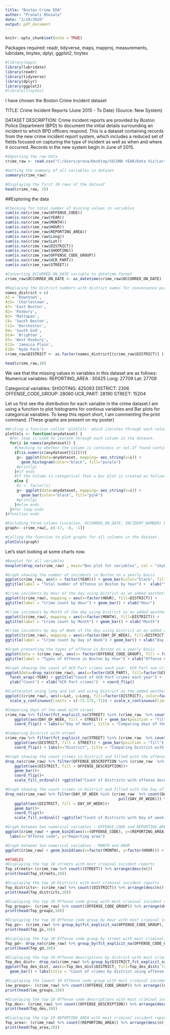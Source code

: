 ---
title: "Boston Crime EDA"
author: "Pranali Bhosale"
date: "2/19/2020"
output: pdf_document
---

```{r setup, include=FALSE}
knitr::opts_chunk$set(echo = TRUE)
```

Packages required:
readr, tidyverse, maps, mapproj, measurements, lubridate, tinytex, dplyr, ggplot2, tinytex 

```{r}
#library(maps)
library(lubridate)
library(readr)
library(tidyverse)
library(dplyr)
library(ggplot2)
#library(tinytex)
```




I have chosen the Boston Crime Incident dataset \n

TITLE: Crime Incident Reports (June 2015 - To Date) (Source: New System)\n

DATASET DESCRIPTION: Crime incident reports are provided by Boston Police Department (BPD) to document the initial details surrounding an incident to which BPD officers respond. This is a dataset containing records from the new crime incident report system, which includes a reduced set of fields focused on capturing the type of incident as well as when and where it occurred. Records in the new system begin in June of 2015.\n

```{r}
#Importing the raw data
crime_raw <- read.csv("C:/Users/prana/Desktop/SECOND YEAR/Data Viz/Lecture 4/crime.csv", na.strings="")

#Getting the summary of all variables in dataset
summary(crime_raw)

#Displaying the first 10 rows of the dataset
head(crime_raw, 10)
```



##Exploring the data

```{r}
#Checking for total number of missing values in variables
sum(is.na(crime_raw$OFFENSE_CODE))
sum(is.na(crime_raw$YEAR))
sum(is.na(crime_raw$MONTH))
sum(is.na(crime_raw$HOUR))
sum(is.na(crime_raw$REPORTING_AREA))
sum(is.na(crime_raw$Long))
sum(is.na(crime_raw$Lat))
sum(is.na(crime_raw$DISTRICT))
sum(is.na(crime_raw$SHOOTING))
sum(is.na(crime_raw$OFFENSE_CODE_GROUP))
sum(is.na(crime_raw$UCR_PART))
sum(is.na(crime_raw$STREET))

#Converting OCCURRED_ON_DATE variable to datetime format
crime_raw$OCCURRED_ON_DATE <- as_datetime(crime_raw$OCCURRED_ON_DATE)

#Replacing the District numbers with district names for convenience purpose
names_district = c(
A1 = 'Downtown',
A15= 'Charlestown',
A7= 'East Boston',
B2= 'Roxbury',
B3= 'Mattapan',
C6= 'South Boston',
C11= 'Dorchester',
D4= 'South End',
D14= 'Brighton',
E5= 'West Roxbury',
E13= 'Jamaica Plain',
E18= 'Hyde Park')
crime_raw$DISTRICT <- as.factor(names_district[(crime_raw$DISTRICT)] )

head(crime_raw,10)
```

We see that the missing values in variables in this dataset are as follows:\n
Numerical variables:\n
REPORTING_AREA : 30425
Long: 27709
Lat: 27709\n


Categorical variables:\n
SHOOTING: 425093
DISTRICT: 2306
OFFENSE_CODE_GROUP: 28080
UCR_PART: 28190
STREET: 15204\n



Let us first see the distribution for each variable in the crime dataset.I am using a function to plot histograms for contious variables and Bar plots for categorical vairables. To keep this report short, I am commenting the print command. (These graphs are present on my poster)\n


```{r}
#Writing a function called 'plotCols' which iterates through each column of a dataset and plots the distribution for each column.
plotCols <- function(anydataset) {
  #For loop is used to iterate through each column in the dataset.
  for(i in names(anydataset)) {
    #Checking to whether the column is continous or not.If found continous then histogram is plotted.
    if(is.numeric(anydataset[[i]])){
     g<- ggplot(data=anydataset, mapping= aes_string(x=i)) + 
       geom_histogram(color="black", fill="purple") 
     #print(g)
    }#if ends
    #If the Column is categorical then a bar plot is created as follows.
    else {
     #i <- factor(i)
     g<- ggplot(data=anydataset, mapping= aes_string(x=i)) + 
       geom_bar(color="black", fill="pink") 
     #print(g)
    }#else ends
  }#for loop ends
}#function ends

#Excluding three colums (Location, OCCURRED_ON_DATE, INCIDENT_NUMBER) before passing dataframe to plotting function.
graph<- crime_raw[, c(-17, -8, -1)]

#Calling the function to plot graphs for all columns in the dataset.
plotCols(graph)
```

Let's start looking at some charts now.                                                                                                           

```{r} 
#Boxplot for all variables
boxplot(drop_na(crime_raw) , main="Box plot for variables", col = "skyblue")

#Graph showing the number of incidents in Boston on a yearly basis
ggplot(crime_raw, aes(x = factor(YEAR))) + geom_bar(color="black", fill="purple") + 
ggtitle(label = "Total number of Offense in Boston by Year") +  xlab("Year")

#Crime incidents by Hour of the day using District as an added aesthetic
ggplot((crime_raw), mapping = aes(x=factor(HOUR), fill=DISTRICT)) + 
ggtitle(label = "Crime count by Hour") + geom_bar() + xlab("Hour")

#Crime incidents by Month of the day using District as an added aesthetic
ggplot((crime_raw), mapping = aes(x=factor(MONTH), fill=DISTRICT)) + 
ggtitle(label = "Crime count by Month") + geom_bar() + xlab("Month")

#Crime incidents by day of Week of the day using District as an added aesthetic
ggplot((crime_raw), mapping = aes(x=factor(DAY_OF_WEEK), fill=DISTRICT)) + 
ggtitle(label = "Crime count by Day of Week") + geom_bar() + xlab("Day of Week")

#Graph presenting the types of offense in Boston on a yearly basis
ggplot(data = (crime_raw), aes(x= factor(OFFENSE_CODE_GROUP), fill = factor(YEAR))) + geom_bar() + 
ggtitle(label = "Types of Offense in Boston by Year") + xlab("Offense Code Groups") + coord_flip()

#Graph showing the count of UCR Part crimes each year. UCR Part one crimes are the most dangerous kind including murder, rape etc. 
ggplot(data=drop_na(crime_raw), aes(x=factor(UCR_PART), fill=factor(UCR_PART), na.rm = TRUE)) + geom_bar() + 
  facet_wrap(~YEAR) + ggtitle("Count of UCR Part crimes each year") + 
  ylab("Count") + xlab("UCR Part crimes")  + coord_flip()

#Scatterplot using long and lat and using District as the added aesthetic
ggplot((crime_raw), aes(x=Lat, y=Long, fill=factor(DISTRICT), color=factor(DISTRICT))) + geom_point() + 
  scale_y_continuous(limits = c(-71.175,-71)) + scale_x_continuous(limits = c(42.225,42.400)) 

#Comparing days of the week with street
crime_raw %>% filter(fct_explicit_na(STREET) %in% (crime_raw  %>% count(STREET) %>% arrange(-n) %>% head(10) %>% pull(STREET))) %>% 
    ggplot(aes(DAY_OF_WEEK, fill = STREET)) + geom_bar(position = "fill") +
    coord_flip() + labs(x="Day of Week", title = "Comparing days of the week with street") + scale_fill_ordinal() 

#Comparing District with street
crime_raw %>% filter(fct_explicit_na(STREET) %in% (crime_raw  %>% count(STREET) %>% arrange(-n) %>% head(10) %>% pull(STREET))) %>% 
    ggplot(aes(DISTRICT, fill = STREET)) + geom_bar(position = "fill") +
    coord_flip() + labs(x="District", title = "Comparing District with street") + scale_fill_ordinal() 

#Graph showing the count crimes in District and filled with the offense description
drop_na(crime_raw) %>% filter(OFFENSE_DESCRIPTION %in% (crime_raw  %>% count(OFFENSE_DESCRIPTION) %>% arrange(desc(n)) %>% head(5) %>% pull(OFFENSE_DESCRIPTION))) %>% 
    ggplot(aes(DISTRICT, fill = OFFENSE_DESCRIPTION))+
    geom_bar()+
    coord_flip()+
    scale_fill_ordinal() +ggtitle("Count of Districts with offense description ")

#Graph showing the count crimes in District and filled with the Day of week aesthetic
drop_na(crime_raw) %>% filter(DAY_OF_WEEK %in% (crime_raw  %>% count(DAY_OF_WEEK) %>% arrange(desc(n)) %>% head(5) %>% 
                                                  pull(DAY_OF_WEEK))) %>% 
    ggplot(aes(DISTRICT, fill = DAY_OF_WEEK))+
    geom_bar()+
    coord_flip()+
    scale_fill_ordinal() +ggtitle("Count of Districts with Day of week ")

#Graph between two numerical variables - OFFENSE_CODE and REPORTING_AREA
ggplot(crime_raw) + geom_bin2d(aes(x=(OFFENSE_CODE), y=(REPORTING_AREA))) + ggtitle("Offense code vs Reporting area") + 
  labs(x="Offense code", y="Reporting area")

#Graph between two numerical variables - MONTH and HOUR
ggplot(crime_raw) + geom_bin2d(aes(x=factor(MONTH), y=factor(HOUR))) + ggtitle("MONTH vs HOUR") + labs(x="MONTH", y="HOUR")

```


```{r}
##TABLES
#Displaying the top 10 streets with most criminal incident reports
Top_streets<-(crime_raw %>% count((STREET)) %>% arrange(desc(n)))
print(head(Top_streets,10))

#Displaying the top 10 Districts with most criminal incident reports
Top_districts<- (crime_raw) %>% count((DISTRICT)) %>% arrange(desc(n))
print(head(Top_districts,10))

#Displaying the top 10 Offense code group with most criminal incident reports
Top_groups<- (crime_raw) %>% count((OFFENSE_CODE_GROUP)) %>% arrange(desc(n))
print(head(Top_groups,10))

#Displaying the top 10 Offense code group by Hour with most criminal incident reports
Top_gs<- (crime_raw) %>% group_by(fct_explicit_na(OFFENSE_CODE_GROUP), HOUR)%>% count() %>% arrange(desc(n))
print(head(Top_gs,10))

#Displaying the top 10 Offense code group by street with most criminal incident reports
Top_gd<- drop_na(crime_raw) %>% group_by(fct_explicit_na(OFFENSE_CODE_GROUP), STREET)%>% count() %>% arrange(desc(n))
print(head(Top_gd,10))

#Displaying the top 10 Offense descriptions by district with most criminal incident reports
Top_des_dist<- drop_na(crime_raw) %>% group_by(DISTRICT,fct_explicit_na(OFFENSE_DESCRIPTION))%>% count() %>% arrange(desc(n))
ggplot(Top_des_dist, aes(x=Top_des_dist$DISTRICT, fill=Top_des_dist$`fct_explicit_na(OFFENSE_DESCRIPTION)`)) + 
  geom_bar() + labs(title = "Count of crimes by district using offense description ", x="District", y="Offense Description")

#Displaying the lowest 10 Offense code group with most criminal incident reports
low_groups<- (crime_raw) %>% count((OFFENSE_CODE_GROUP)) %>% arrange((n))
print(head(low_groups,10))

#Displaying the top 10 Offense code descriptions with most criminal incident reports
Top_des<- (crime_raw) %>% count((OFFENSE_DESCRIPTION)) %>% arrange(desc(n))
print(head(Top_des,10))

#Displaying the top 10 REPORTING_AREA with most criminal incident reports
Top_area<- (crime_raw) %>% count((REPORTING_AREA)) %>% arrange(desc(n))
print(head(Top_area,10))
```

